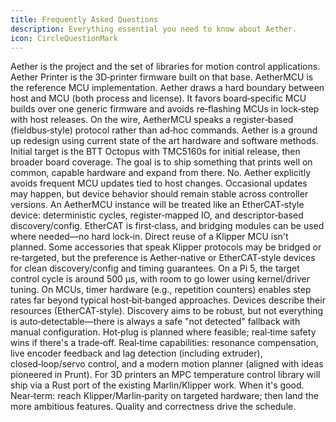 ```yaml
---
title: Frequently Asked Questions
description: Everything essential you need to know about Aether.
icon: CircleQuestionMark
---
```



<Accordions>
  <Accordion title="What is Aether? How do &quot;Aether Printer&quot; and &quot;AetherMCU&quot; fit in?">
    Aether is the project and the set of libraries for motion control applications. 
    Aether Printer is the 3D‑printer firmware built on that base. 
    AetherMCU is the reference MCU implementation.
  </Accordion>

  <Accordion title="How is Aether different from Klipper or Marlin?">
    Aether draws a hard boundary between host and MCU (both process and license). It favors board‑specific MCU builds over one generic firmware and avoids re‑flashing MCUs in lock‑step with host releases. On the wire, AetherMCU speaks a register‑based (fieldbus‑style) protocol rather than ad‑hoc commands.
    Aether is a ground up redesign using current state of the art hardware and software methods.
  </Accordion>

  <Accordion title="What hardware will be supported first?">
    Initial target is the BTT Octopus with TMC5160s for initial release, then broader board coverage. The goal is to ship something that prints well on common, capable hardware and expand from there.
  </Accordion>

  <Accordion title="Will I need to update MCU firmware often?">
    No. Aether explicitly avoids frequent MCU updates tied to host changes. Occasional updates may happen, but device behavior should remain stable across controller versions.
  </Accordion>

  <Accordion title="Does Aether require EtherCAT? What's the communication model?">
    An AetherMCU instance will be treated like an EtherCAT‑style device: deterministic cycles, register‑mapped IO, and descriptor‑based discovery/config. EtherCAT is first‑class, and bridging modules can be used where needed—no hard lock‑in.
  </Accordion>

  <Accordion title="Can I reuse existing Klipper MCUs or accessories within Aether Printer?">
    Direct reuse of a Klipper MCU isn't planned. Some accessories that speak Klipper protocols may be bridged or re‑targeted, but the preference is Aether‑native or EtherCAT‑style devices for clean discovery/config and timing guarantees.
  </Accordion>

  <Accordion title="What performance targets are you aiming for?">
    On a Pi 5, the target control cycle is around 500 μs, with room to go lower using kernel/driver tuning. On MCUs, timer hardware (e.g., repetition counters) enables step rates far beyond typical host‑bit‑banged approaches.
  </Accordion>

  <Accordion title="How do device discovery and configuration work? Is hot‑plug planned?">
    Devices describe their resources (EtherCAT‑style). Discovery aims to be robust, but not everything is auto‑detectable—there is always a safe "not detected" fallback with manual configuration. Hot‑plug is planned where feasible; real‑time safety wins if there's a trade‑off.
  </Accordion>

  <Accordion title="Which advanced features are in scope soon?">
    Real‑time capabilities: resonance compensation, live encoder feedback and lag detection (including extruder), closed‑loop/servo control, and a modern motion planner (aligned with ideas pioneered in Prunt). For 3D printers an MPC temperature control library will ship via a Rust port of the existing Marlin/Klipper work.
  </Accordion>

  <Accordion title="When will it be ready?">
    When it's good. Near‑term: reach Klipper/Marlin‑parity on targeted hardware; then land the more ambitious features. Quality and correctness drive the schedule.
  </Accordion>
</Accordions>
